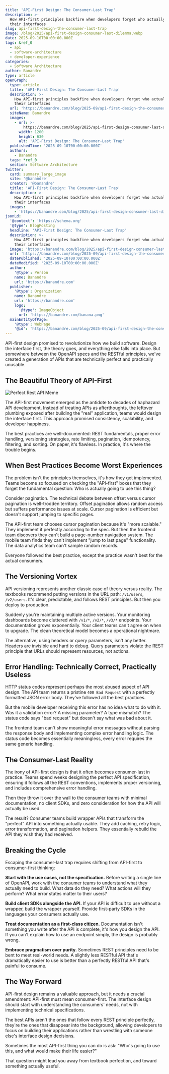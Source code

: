 ```yaml
---
title: 'API-First Design: The Consumer-Last Trap'
description: >-
  How API-first principles backfire when developers forget who actually uses
  their interfaces
slug: api-first-design-the-consumer-last-trap
image: /blog/2025/api-first-design-consumer-last-dilemma.webp
date: 2025-09-10T00:00:00.000Z
tags: &ref_0
  - api
  - software-architecture
  - developer-experience
categories:
  - Software Architecture
author: Banandre
type: article
openGraph:
  type: article
  title: 'API-First Design: The Consumer-Last Trap'
  description: >-
    How API-first principles backfire when developers forget who actually uses
    their interfaces
  url: 'https://banandre.com/blog/2025-09/api-first-design-the-consumer-last-trap'
  siteName: Banandre
  images:
    - url: >-
        https://banandre.com/blog/2025/api-first-design-consumer-last-dilemma.webp
      width: 1200
      height: 630
      alt: 'API-First Design: The Consumer-Last Trap'
  publishedTime: '2025-09-10T00:00:00.000Z'
  authors:
    - Banandre
  tags: *ref_0
  section: Software Architecture
twitter:
  card: summary_large_image
  site: '@banandre'
  creator: '@banandre'
  title: 'API-First Design: The Consumer-Last Trap'
  description: >-
    How API-first principles backfire when developers forget who actually uses
    their interfaces
  images:
    - 'https://banandre.com/blog/2025/api-first-design-consumer-last-dilemma.webp'
jsonLd:
  '@context': 'https://schema.org'
  '@type': BlogPosting
  headline: 'API-First Design: The Consumer-Last Trap'
  description: >-
    How API-first principles backfire when developers forget who actually uses
    their interfaces
  image: 'https://banandre.com/blog/2025/api-first-design-consumer-last-dilemma.webp'
  url: 'https://banandre.com/blog/2025-09/api-first-design-the-consumer-last-trap'
  datePublished: '2025-09-10T00:00:00.000Z'
  dateModified: '2025-09-10T00:00:00.000Z'
  author:
    '@type': Person
    name: Banandre
    url: 'https://banandre.com'
  publisher:
    '@type': Organization
    name: Banandre
    url: 'https://banandre.com'
    logo:
      '@type': ImageObject
      url: 'https://banandre.com/banana.png'
  mainEntityOfPage:
    '@type': WebPage
    '@id': 'https://banandre.com/blog/2025-09/api-first-design-the-consumer-last-trap'
---
```


API-first design promised to revolutionize how we build software. Design the interface first, the theory goes, and everything else falls into place. But somewhere between the OpenAPI specs and the RESTful principles, we've created a generation of APIs that are technically perfect and practically unusable.

## The Beautiful Theory of API-First

![Perfect Rest API Meme](/blog/2025/perfect-rest-api-meme.webp)

The API-first movement emerged as the antidote to decades of haphazard API development. Instead of treating APIs as afterthoughts, the leftover plumbing exposed after building the "real" application, teams would design the interface first. This approach promised consistency, scalability, and developer happiness.

The best practices are well-documented: REST fundamentals, proper error handling, versioning strategies, rate limiting, pagination, idempotency, filtering, and sorting. On paper, it's flawless. In practice, it's where the trouble begins.

## When Best Practices Become Worst Experiences

The problem isn't the principles themselves, it's how they get implemented. Teams become so focused on checking the "API-first" boxes that they forget the fundamental question: Who is actually going to use this thing?

Consider pagination. The technical debate between offset versus cursor pagination is well-trodden territory. Offset pagination allows random access but suffers performance issues at scale. Cursor pagination is efficient but doesn't support jumping to specific pages. 

The API-first team chooses cursor pagination because it's "more scalable." They implement it perfectly according to the spec. But then the frontend team discovers they can't build a page-number navigation system. The mobile team finds they can't implement "jump to last page" functionality. The data analytics team can't sample random records.

Everyone followed the best practice, except the practice wasn't best for the actual consumers.

## The Versioning Vortex

API versioning represents another classic case of theory versus reality. The textbooks recommend putting versions in the URL path: `/v1/users`, `/v2/users`. It's clear, predictable, and follows REST principles. But then you deploy to production.

Suddenly you're maintaining multiple active versions. Your monitoring dashboards become cluttered with `/v1/*`, `/v2/*`, `/v3/*` endpoints. Your documentation grows exponentially. Your client teams can't agree on when to upgrade. The clean theoretical model becomes a operational nightmare.

The alternative, using headers or query parameters, isn't any better. Headers are invisible and hard to debug. Query parameters violate the REST principle that URLs should represent resources, not actions.

## Error Handling: Technically Correct, Practically Useless

HTTP status codes represent perhaps the most abused aspect of API design. The API team returns a pristine `400 Bad Request` with a perfectly formatted JSON error body. They've followed all the best practices.

But the mobile developer receiving this error has no idea what to do with it. Was it a validation error? A missing parameter? A type mismatch? The status code says "bad request" but doesn't say what was bad about it.

The frontend team can't show meaningful error messages without parsing the response body and implementing complex error handling logic. The status code becomes essentially meaningless, every error requires the same generic handling.

## The Consumer-Last Reality

The irony of API-first design is that it often becomes consumer-last in practice. Teams spend weeks designing the perfect API specification, ensuring it follows all the REST conventions, implements proper versioning, and includes comprehensive error handling.

Then they throw it over the wall to the consumer teams with minimal documentation, no client SDKs, and zero consideration for how the API will actually be used.

The result? Consumer teams build wrapper APIs that transform the "perfect" API into something actually usable. They add caching, retry logic, error transformation, and pagination helpers. They essentially rebuild the API they wish they had received.

## Breaking the Cycle

Escaping the consumer-last trap requires shifting from API-first to consumer-first thinking:

**Start with the use cases, not the specification.** Before writing a single line of OpenAPI, work with the consumer teams to understand what they actually need to build. What data do they need? What actions will they perform? What error states matter to their users?

**Build client SDKs alongside the API.** If your API is difficult to use without a wrapper, build the wrapper yourself. Provide first-party SDKs in the languages your consumers actually use.

**Treat documentation as a first-class citizen.** Documentation isn't something you write after the API is complete, it's how you design the API. If you can't explain how to use an endpoint simply, the design is probably wrong.

**Embrace pragmatism over purity.** Sometimes REST principles need to be bent to meet real-world needs. A slightly less RESTful API that's dramatically easier to use is better than a perfectly RESTful API that's painful to consume.

## The Way Forward

API-first design remains a valuable approach, but it needs a crucial amendment: API-first must mean consumer-first. The interface design should start with understanding the consumers' needs, not with implementing technical specifications.

The best APIs aren't the ones that follow every REST principle perfectly, they're the ones that disappear into the background, allowing developers to focus on building their applications rather than wrestling with someone else's interface design decisions.

Sometimes the most API-first thing you can do is ask: "Who's going to use this, and what would make their life easier?"

That question might lead you away from textbook perfection, and toward something actually useful.
